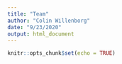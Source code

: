 ```yaml
---
title: "Team"
author: "Colin Willenborg"
date: "9/23/2020"
output: html_document
---
```


```r
knitr::opts_chunk$set(echo = TRUE)
```


